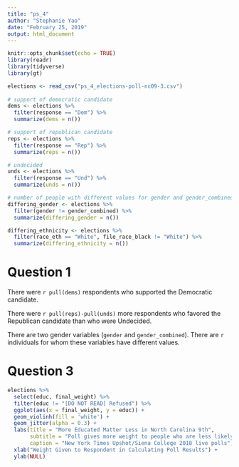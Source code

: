 ```yaml
---
title: "ps_4"
author: "Stephanie Yao"
date: "February 25, 2019"
output: html_document
---
```


```r
knitr::opts_chunk$set(echo = TRUE)
library(readr)
library(tidyverse)
library(gt)
```

```r
elections <- read_csv("ps_4_elections-poll-nc09-3.csv")
  
# support of democratic candidate
dems <- elections %>%
  filter(response == "Dem") %>%
  summarize(dems = n())

# support of republican candidate
reps <- elections %>%
  filter(response == "Rep") %>%
  summarize(reps = n())

# undecided
unds <- elections %>%
  filter(response == "Und") %>%
  summarize(unds = n())

# number of people with different values for gender and gender_combined
differing_gender <- elections %>%
  filter(gender != gender_combined) %>%
  summarize(differing_gender = n())

differing_ethnicity <- elections %>%
  filter(race_eth == "White", file_race_black != "White") %>%
  summarize(differing_ethnicity = n())
```
# Question 1
There were `r pull(dems)` respondents who supported the Democratic candidate.

There were `r pull(reps)-pull(unds)` more respondents who favored the Republican candidate than who were Undecided.

There are two gender variables (`gender` and `gender_combined`). There are `r ` individuals for whom these variables have different values.

# Question 3
```r
elections %>%
  select(educ, final_weight) %>%
  filter(educ != "[DO NOT READ] Refused") %>%
  ggplot(aes(x = final_weight, y = educ)) +
  geom_violinh(fill = 'white') +
  geom_jitter(alpha = 0.3) +
  labs(title = "More Educated Matter Less in North Carolina 9th",
       subtitle = "Poll gives more weight to people who are less likely to participate in polls",
       caption = "New York Times Upshot/Siena College 2018 live polls") +
  xlab("Weight Given to Respondent in Calculating Poll Results") +
  ylab(NULL)
```